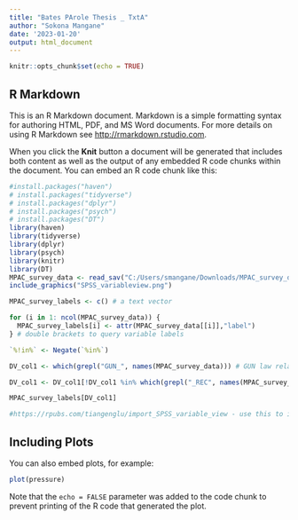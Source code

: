 ```yaml
---
title: "Bates PArole Thesis _ TxtA"
author: "Sokona Mangane"
date: '2023-01-20'
output: html_document
---
```


```r
knitr::opts_chunk$set(echo = TRUE)
```

## R Markdown

This is an R Markdown document. Markdown is a simple formatting syntax for authoring HTML, PDF, and MS Word documents. For more details on using R Markdown see <http://rmarkdown.rstudio.com>.

When you click the **Knit** button a document will be generated that includes both content as well as the output of any embedded R code chunks within the document. You can embed an R code chunk like this:

```r

#install.packages("haven")
# install.packages("tidyverse")
# install.packages("dplyr")
# install.packages("psych")
# install.packages("DT")
library(haven)
library(tidyverse)
library(dplyr)
library(psych)
library(knitr)
library(DT)
MPAC_survey_data <- read_sav("C:/Users/smangane/Downloads/MPAC_survey_data.sav")
include_graphics("SPSS_variableview.png")

MPAC_survey_labels <- c() # a text vector

for (i in 1: ncol(MPAC_survey_data)) {
  MPAC_survey_labels[i] <- attr(MPAC_survey_data[[i]],"label")
} # double brackets to query variable labels

`%!in%` <- Negate(`%in%`)

DV_col1 <- which(grepl("GUN_", names(MPAC_survey_data))) # GUN law related columns (step 1)

DV_col1 <- DV_col1[!DV_col1 %in% which(grepl("_REC", names(MPAC_survey_data)))] # removed recoded binary variables (step 2)

MPAC_survey_labels[DV_col1]

#https://rpubs.com/tiangenglu/import_SPSS_variable_view - use this to import variable view
```

## Including Plots

You can also embed plots, for example:

```r
plot(pressure)
```

Note that the `echo = FALSE` parameter was added to the code chunk to prevent printing of the R code that generated the plot.

